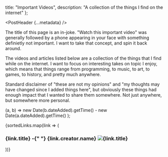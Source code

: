 
  title: "Important Videos",
  description: "A collection of the things I find on the internet"
};

<PostHeader {...metadata} />

The title of this page is an in-joke. "Watch this important video" was generally followed by a phone appearing in your face with something definietly not important. I want to take that concept, and spin it back around.

The videos and articles listed below are a collection of the things that I find while on the internet. I want to focus on interesting takes on topic I enjoy, which means that things range from programming, to music, to art, to games, to history, and pretty much anywhere.

Standard disclaimer of "these are not my opinions" and "my thoughts may have changed since I added things here", but obviously these things had enough impact that I wanted to share them somewhere. Not just anywhere, but somewhere more personal.

  (a, b) => new Date(b.dateAdded).getTime() - new Date(a.dateAdded).getTime()
);

<div>
  {sortedLinks.map(link => (
    <div>
      <h3>
        <Link href={link.link}>{link.title}</Link> -{" "}
        <Link href={link.creator.link}>{link.creator.name}</Link>
        <img alt={link.title} src={link.img} nocaption />
      </h3>
    </div>
  ))}
</div>
